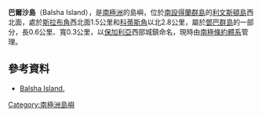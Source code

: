 {{coord|62|28|24|S|60|11|35|W|display=title}}

'''巴爾沙島'''（Balsha Island），是[[南極洲|南極洲]]的島嶼，位於[[南設得蘭群島|南設得蘭群島]]的[[利文斯頓島|利文斯頓島]]西北面，處於[[斯拉布角|斯拉布角]]西北面1.5公里和[[科蒂斯角|科蒂斯角]]以北2.8公里，屬於[[鄧巴群島|鄧巴群島]]的一部分，長0.6公里、寬0.3公里，以[[保加利亞|保加利亞]]西部城鎮命名，現時由[[南極條約體系|南極條約體系]]管理。

==參考資料==
* [http://data.aad.gov.au/aadc/gaz/scar/display_name.cfm?gaz_id=136851 Balsha Island.] {{Wayback|url=http://data.aad.gov.au/aadc/gaz/scar/display_name.cfm?gaz_id=136851 |date=20120531064454 }}

{{南设得兰群岛}}

{{Antarctica-geo-stub}}

[[Category:南極洲島嶼|Category:南極洲島嶼]]